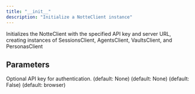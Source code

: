 ```yaml
---
title: "__init__"
description: "Initialize a NotteClient instance"
---
```



Initializes the NotteClient with the specified API key and server URL, creating instances
of SessionsClient, AgentsClient, VaultsClient, and PersonasClient


## Parameters

<ParamField path="api_key" type="UnionType[str, None]">
  Optional API key for authentication. (default: None)
</ParamField>

<ParamField path="server_url" type="UnionType[str, None]">
   (default: None)
</ParamField>

<ParamField path="verbose" type="bool">
   (default: False)
</ParamField>

<ParamField path="viewer_type" type="SessionViewerType">
   (default: browser)
</ParamField>
